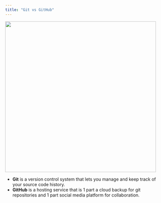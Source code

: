 ```yaml
---
title: "Git vs GitHub"
---
```




![](/images/git-vs-github.png){fig-align="center" width="485"}

- **Git** is a version control system that lets you manage and keep track of your source code history. 
- **GitHub** is a hosting service that is 1 part a cloud backup for git repositories and 1 part social media platform for collaboration.